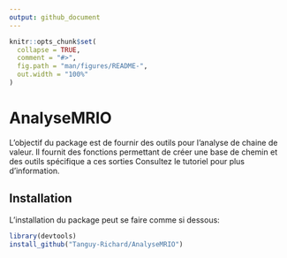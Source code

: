 ```yaml
---
output: github_document
---
```


<!-- README.md is generated from README.Rmd. Please edit that file -->

```r
knitr::opts_chunk$set(
  collapse = TRUE,
  comment = "#>",
  fig.path = "man/figures/README-",
  out.width = "100%"
)
```

# AnalyseMRIO

<!-- badges: start -->
<!-- badges: end -->

L'objectif du package est de fournir des outils pour l'analyse de chaine de valeur.
Il fournit des fonctions permettant de créer une base de chemin et des outils spécifique a ces sorties
Consultez le tutoriel pour plus d'information.


## Installation

L'installation du package peut se faire comme si dessous:

``` r
library(devtools)
install_github("Tanguy-Richard/AnalyseMRIO")
```




